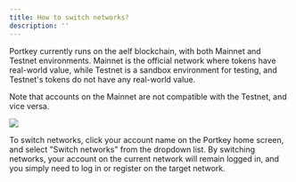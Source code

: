 ```yaml
---
title: How to switch networks?
description: ''
---
```


Portkey currently runs on the aelf blockchain, with both Mainnet and Testnet environments. Mainnet is the official network where tokens have real-world value, while Testnet is a sandbox environment for testing, and Testnet's tokens do not have any real-world value.

Note that accounts on the Mainnet are not compatible with the Testnet, and vice versa.

<img src="/img/Switch-networks.png" />

To switch networks, click your account name on the Portkey home screen, and select "Switch networks" from the dropdown list. By switching networks, your account on the current network will remain logged in, and you simply need to log in or register on the target network.
